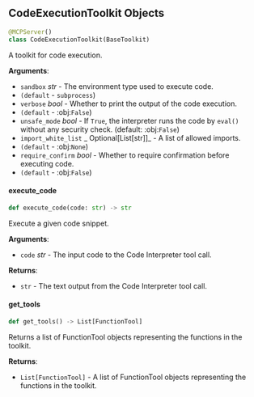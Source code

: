 <a id="camel.toolkits.code_execution"></a>

<a id="camel.toolkits.code_execution.CodeExecutionToolkit"></a>

## CodeExecutionToolkit Objects

```python
@MCPServer()
class CodeExecutionToolkit(BaseToolkit)
```

A toolkit for code execution.

**Arguments**:

- `sandbox` _str_ - The environment type used to execute code.
- `(default` - `subprocess`)
- `verbose` _bool_ - Whether to print the output of the code execution.
- `(default` - :obj:`False`)
- `unsafe_mode` _bool_ - If `True`, the interpreter runs the code
  by `eval()` without any security check. (default: :obj:`False`)
- `import_white_list` _ Optional[List[str]]_ - A list of allowed imports.
- `(default` - :obj:`None`)
- `require_confirm` _bool_ - Whether to require confirmation before executing code.
- `(default` - :obj:`False`)

<a id="camel.toolkits.code_execution.CodeExecutionToolkit.execute_code"></a>

#### execute\_code

```python
def execute_code(code: str) -> str
```

Execute a given code snippet.

**Arguments**:

- `code` _str_ - The input code to the Code Interpreter tool call.
  

**Returns**:

- `str` - The text output from the Code Interpreter tool call.

<a id="camel.toolkits.code_execution.CodeExecutionToolkit.get_tools"></a>

#### get\_tools

```python
def get_tools() -> List[FunctionTool]
```

Returns a list of FunctionTool objects representing the
functions in the toolkit.

**Returns**:

- `List[FunctionTool]` - A list of FunctionTool objects
  representing the functions in the toolkit.

